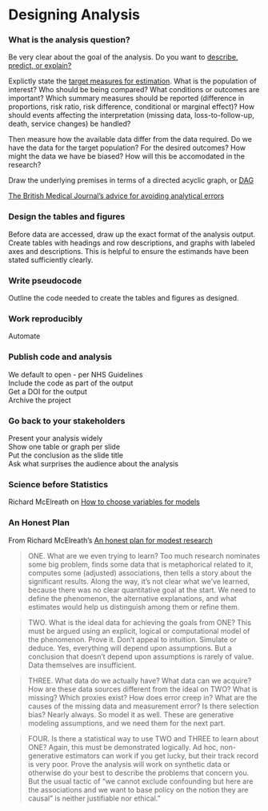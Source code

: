 # Designing Analysis {.unnumbered}

### What is the analysis question?

Be very clear about the goal of the analysis. Do you want to [describe, predict, or explain?](https://www.tandfonline.com/doi/full/10.1080/09332480.2019.1579578)  

Explictly state the [target measures for estimation](https://www.ema.europa.eu/en/documents/scientific-guideline/ich-e9-r1-addendum-estimands-sensitivity-analysis-clinical-trials-guideline-statistical-principles_en.pdf). What is the population of interest? Who should be being compared? What conditions or outcomes are important? Which summary measures should be reported (difference in proportions, risk ratio, risk difference, conditional or marginal effect)? How should events affecting the interpretation (missing data, loss-to-follow-up, death, service changes) be handled? 

Then measure how the available data differ from the data required. Do we have the data for the target population? For the desired outcomes? How might the data we have be biased? How will this be accomodated in the research?

Draw the underlying premises in terms of a directed acyclic graph, or  [DAG](https://sites.bu.edu/causal/dags/dag-resources/)


[The British Medical Journal's advice for avoiding analytical errors](https://www.bmj.com/content/379/bmj-2022-072883)

### Design the tables and figures

Before data are accessed, draw up the exact format of the analysis output. Create tables with headings and row descriptions, and graphs with labeled axes and descriptions. This is helpful to ensure the estimands have been stated sufficiently clearly.

### Write pseudocode

Outline the code needed to create the tables and figures as designed.

### Work reproducibly

Automate 

### Publish code and analysis

We default to open - per NHS Guidelines  
Include the code as part of the output  
Get a DOI for the output  
Archive the project  

### Go back to your stakeholders

Present your analysis widely  
Show one table or graph per slide  
Put the conclusion as the slide title  
Ask what surprises the audience about the analysis  

### Science before Statistics

Richard McElreath on [How to choose variables for models](https://www.youtube.com/watch?v=KNPYUVmY3NM)


### An Honest Plan

From Richard McElreath's [An honest plan for modest research](https://elevanth.org/blog/2023/06/13/science-and-the-dumpster-fire/)

> ONE. What are we even trying to learn? Too much research nominates some big problem, finds some data that is metaphorical related to it, computes some (adjusted) associations, then tells a story about the significant results. Along the way, it's not clear what we've learned, because there was no clear quantitative goal at the start. We need to define the phenomenon, the alternative explanations, and what estimates would help us distinguish among them or refine them.

> TWO. What is the ideal data for achieving the goals from ONE? This must be argued using an explicit, logical or computational model of the phenomenon. Prove it. Don't appeal to intuition. Simulate or deduce. Yes, everything will depend upon assumptions. But a conclusion that doesn't depend upon assumptions is rarely of value. Data themselves are insufficient.

> THREE. What data do we actually have? What data can we acquire? How are these data sources different from the ideal on TWO? What is missing? Which proxies exist? How does error creep in? What are the causes of the missing data and measurement error? Is there selection bias? Nearly always. So model it as well. These are generative modeling assumptions, and we need them for the next part.

> FOUR. Is there a statistical way to use TWO and THREE to learn about ONE? Again, this must be demonstrated logically. Ad hoc, non-generative estimators can work if you get lucky, but their track record is very poor. Prove the analysis will work on synthetic data or otherwise do your best to describe the problems that concern you. But the usual tactic of "we cannot exclude confounding but here are the associations and we want to base policy on the notion they are causal" is neither justifiable nor ethical."

